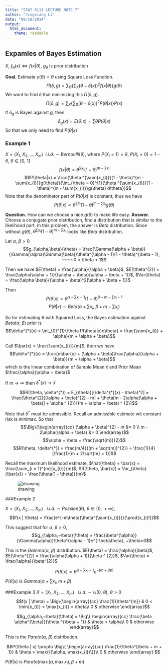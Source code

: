 ```yaml
---
title: "STAT 8111 LECTURE NOTE 7"
author: "Jingxiang Li"
date: "09/18/2014"
output:
  html_document:
    theme: readable
---
```


## Expamles of Bayes Estimation

$X$, $f_{\theta}(x) \Leftrightarrow f(x | \theta)$, $g_{\theta}$ is prior distribution

**Goal.** Estimate $\gamma(\theta) = \theta$ using Square Loss Function.
$$\Pi(\delta, g) = \sum_{\Theta}\{\sum_{X}{(\theta - \delta(x))^2f(x|\theta)}\}g(\theta)$$
We want to find $\delta$ that minimizing this $\Pi(\delta, g)$.
$$\Pi(\delta, g) = \sum_{X}\{\sum_{\Theta}{(\theta - \delta(x))^2 P(\theta | x)}\}P(x)$$
If $\delta_{g}$ is Bayes against $g$, then 
$$\delta_{g}(x) = E(\theta | x) = \sum{\theta P(\theta | x)}$$
So that we only need to find $P(\theta | x)$

### Example 1
$X = (X_{1}, X_{2}, \dots, X_{m})~~i.i.d. \sim Bernoulli(\theta)$, where $P(X_{i} = 1) = \theta$, $P(X_{i} = 0) = 1- \theta$, $\theta \in [0,~1]$
$$f(x | \theta) = \theta ^{\sum{x_{i}}}(1 - \theta)^{m - \sum{x_{i}}}$$
$$P(\theta|x) = \frac{\theta ^{\sum{x_{i}}}(1 - \theta)^{m - \sum{x_{i}}}g(\theta)}{\int_{\theta = 0}^{1}{\theta ^{\sum{x_{i}}}(1 - \theta)^{m - \sum{x_{i}}}g(\theta) d\theta}}$$
Note that the denominator part of $P(\theta|x)$ is constant, thus we have
$$P(\theta|x) \propto \theta ^{\sum{x_{i}}}(1 - \theta)^{m - \sum{x_{i}}}g(\theta)$$

**Question.** How can we choose a nice $g(\theta)$ to make life easy.
**Answer.** Choose a conjugate prior distribution, find a distribution that is similar to the likelihood part. In this problem, the answer is *Beta* distribution. Since without $g(\theta)$, $\theta ^{\sum{x_{i}}}(1 - \theta)^{m - \sum{x_{i}}}$ looks like *Beta* distribution.

Let $\alpha,~\beta > 0$
$$g_{\alpha,\beta}(\theta) = \frac{\Gamma(\alpha + \beta)}{\Gamma(\alpha)\Gamma(\beta)}\theta^{\alpha - 1}(1 - \theta)^{\beta - 1}, ~~~~0 < \theta < 1$$

Then we have $E(\theta) = \frac{\alpha}{\alpha + \beta}$, $E(\theta^{2}) = \frac{\alpha(\alpha + 1)}{(\alpha + \beta)(\alpha + \beta + 1)}$, $Var(\theta) = \frac{\alpha \beta}{(\alpha + \beta)^2(\alpha + \beta + 1)}$

Then $$P(\theta | x) \propto \theta^{\alpha + \sum{x_{i}} - 1} (1 - \theta)^{\beta + m - \sum{x_{i}} - 1}$$
$$P(\theta | x) \sim Beta(\alpha + \sum{x_{i}},~ \beta + m - \sum{x_{i}})$$ 

So for estimating $\theta$ with Squared Loss, the Bayes estimation against $Beta(\alpha,~\beta)$ prior is
$$\delta^{*}(x) = \int_{0}^{1}{\theta P(\theta|x)d\theta} = \frac{\sum{x_{i}} + \alpha}{m + \alpha + \beta}$$

Call $\bar{x} = \frac{\sum{x_{i}}}{m}$, then we have
$$\delta^{*}(x) = \frac{m\bar{x} + (\alpha + \beta)\frac{\alpha}{\alpha + \beta}}{m + \alpha + \beta}$$
which is the linear combination of Sample Mean $\bar{x}$ and Prior Mean $\frac{\alpha}{\alpha + \beta}$

If $m \rightarrow \infty$ then $\delta^{*}(x) \rightarrow \bar{x}$

$$R(\theta, \delta^{*}) = E_{\theta}[(\delta^{*}(x) - \theta)^2] = \frac{\theta^{2}[(\alpha + \beta)^{2} - m] + \theta[m - 2\alpha(\alpha + \beta)] + \alpha ^ {2}}{(m + \alpha + \beta) ^ {2}}$$

Note that $\delta^{*}$ must be admissible. Recall an admissible estimate wit constant risk is minimax. So that
$$\Big\{\begin{array}{cc}
(\alpha + \beta)^{2} - m &= 0 \\
m - 2\alpha(\alpha + \beta) &= 0
\end{array}$$
$$\alpha = \beta = \frac{\sqrt{m}}{2}$$
$$R(\theta, \delta^{*}) = \frac{m/4}{(m + \sqrt(m))^{2}} = \frac{1}{4}(\frac{1}{m + 2\sqrt{m} + 1})$$

Recall the maximum likelihood estimate, $\hat{\theta} = \bar{x} = \frac{\sum_{i = 1}^{m}{x_{i}}}{m}$, $R(\theta, \bar{x}) = Var_{\theta}(\bar{x}) = \frac{\theta(1 - \theta)}{m}$

![drawing](./note7/p.png)

###Example 2

$X = (X_{1}, X_{2}, \dots, X_{m}) ~~~ i.i.d. \sim Possion(\theta)$, $\theta \in (0,~+\infty)$, $$f(x | \theta) = \frac{e^{-m\theta}\theta^{\sum{x_{i}}}}{\prod{x_{i}!}}$$

This suggest that for $\alpha,~\beta>0$, 
$$g_{\alpha,~\beta}(\theta) = \frac{\beta^{\alpha}}{\Gamma(\alpha)}\theta^{\alpha - 1}e^{-\beta\theta}, ~\theta>0$$

This is the $Gamma(\alpha,~\beta)$ distribution. $E(\theta) = \frac{\alpha}{\beta}$, $E(\theta^{2}) = \frac{\alpha(\alpha + 1)}{\beta ^ {2}}$, $Var(\theta) = \frac{\alpha}{\beta^{2}}$

$$P(\theta | x) \propto \theta^{\alpha + \sum{x_{i}} - 1}e^{-(m + \beta)\theta}$$

$P(\theta | x)$ is $Gamma(\alpha + \sum{x_{i}},~ m + \beta)$

###Example 3
$X = (X_{1}, X_{2}, \dots, X_{m}) ~~~ i.i.d. \sim U(0,~\theta)$, $\theta > 0$
$$f(x | \theta) = \Big\{\begin{array}{cc}
\frac{1}{\theta^{m}} & 0 < \min{x_{i}} < \max{x_{i}} < \theta\\
0 & otherwise
\end{array}$$

$$g_{\alpha,~\beta}(\theta) = \Big\{ \begin{array}{cc}
\frac{\beta \alpha^{\beta}}{\theta ^{\beta + 1}} & \theta > \alpha\\
0 & otherwise
\end{array}$$

This is the $Pareto(\alpha,~\beta)$ distribution.

$$P(\theta | x) \propto \Big\{ \begin{array}{cc}
\frac{1}{\theta^{\beta + m + 1}} & \theta > \max{\{\alpha, \max(x_{i})\}}\\
0 & otherwise
\end{array}
$$

$P(\theta | x)$ is $Parato(\max({a, \max{x_{i}}}), \beta + m)$